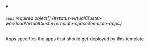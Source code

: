 


<details className="config-field" data-expandable="true" open>
<summary>

###### `apps` <span className="config-field-required" data-required="false">required</span> <span className="config-field-type">object[]</span> <span className="config-field-default"></span> <span className="config-field-enum"></span> {#status-virtualCluster-workloadVirtualClusterTemplate-spaceTemplate-apps}

Apps specifies the apps that should get deployed by this template

</summary>

<PartialAppsreference />


</details>
